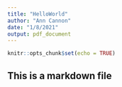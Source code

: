 ---
title: "HelloWorld"
author: "Ann Cannon"
date: "1/8/2021"
output: pdf_document
---

```{r setup, include=FALSE}
knitr::opts_chunk$set(echo = TRUE)
```
## This is a markdown file
